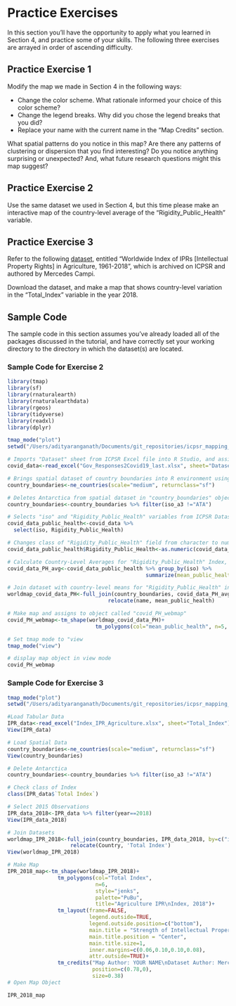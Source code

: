 # Practice Exercises

In this section you'll have the opportunity to apply what you learned in Section 4, and practice some of your skills. The following three exercises are arrayed in order of ascending difficulty. 

## Practice Exercise 1

Modify the map we made in Section 4 in the following ways:

* Change the color scheme. What rationale informed your choice of this color scheme? 
* Change the legend breaks. Why did you chose the legend breaks that you did? 
* Replace your name with the current name in the "Map Credits" section. 

What spatial patterns do you notice in this map? Are there any patterns of clustering or dispersion that you find interesting? Do you notice anything surprising or unexpected? And, what future research questions might this map suggest? 

## Practice Exercise 2

Use the same dataset we used in Section 4, but this time please make an interactive map of the country-level average of the "Rigidity_Public_Health" variable. 

## Practice Exercise 3

Refer to the following [dataset](https://www.openicpsr.org/openicpsr/project/121001/version/V1/view?path=/openicpsr/121001/fcr:versions/V1/Index_IPR_Agriculture.xlsx&type=file), entitled "Worldwide Index of IPRs [Intellectual Property Rights] in Agriculture, 1961-2018", which is archived on ICPSR and authored by Mercedes Campi.

Download the dataset, and make a map that shows country-level variation in the "Total_Index" variable in the year 2018. 

## Sample Code

The sample code in this section assumes you've already loaded all of the packages discussed in the tutorial, and have correctly set your working directory to the directory in which the dataset(s) are located. 

### Sample Code for Exercise 2

```r
library(tmap)
library(sf)
library(rnaturalearth)
library(rnaturalearthdata)
library(rgeos)
library(tidyverse)
library(readxl)
library(dplyr)
```

```r
tmap_mode("plot")
setwd("/Users/adityaranganath/Documents/git_repositories/icpsr_mapping_manual/tutorial_data")

# Imports "Dataset" sheet from ICPSR Excel file into R Studio, and assigns the dataset to an object called "covid_data"
covid_data<-read_excel("Gov_Responses2Covid19_last.xlsx", sheet="Dataset")

# Brings spatial dataset of country boundaries into R environment using the rnaturalearth package
country_boundaries<-ne_countries(scale="medium", returnclass="sf")

# Deletes Antarctica from spatial dataset in "country_boundaries" object
country_boundaries<-country_boundaries %>% filter(iso_a3 !="ATA")

# Selects "iso" and "Rigidity_Public_Health" variables from ICPSR Dataset, and assigns this new dataset to "covid_data_public_health" object
covid_data_public_health<-covid_data %>% 
  select(iso, Rigidity_Public_Health) 

# Changes class of "Rigidity_Public_Health" field from character to numeric
covid_data_public_health$Rigidity_Public_Health<-as.numeric(covid_data_public_health$Rigidity_Public_Health)

# Calculate Country-Level Averages for "Rigidity_Public_Health" Index, and then assign this new dataset of country-level averages to a new object called "covid_data_PH_avg". 
covid_data_PH_avg<-covid_data_public_health %>% group_by(iso) %>% 
                                            summarize(mean_public_health=mean(Rigidity_Public_Health, na.rm=FALSE))

# Join dataset with country-level means for "Rigidity_Public_Health" index (in "covid_data_PH_avg" object) to spatial dataset of world boundaries (in "country_boundaries" object), based on common 3-Digit ISO Codes; then relocate "name" and "mean_economic" fields to the beginning of the dataset so that they're displayed on the map
worldmap_covid_data_PH<-full_join(country_boundaries, covid_data_PH_avg, by=c("iso_a3"="iso")) %>% 
                                relocate(name, mean_public_health)

# Make map and assigns to object called "covid_PH_webmap"
covid_PH_webmap<-tm_shape(worldmap_covid_data_PH)+
                            tm_polygons(col="mean_public_health", n=5, style="jenks", palette="Oranges")

# Set tmap mode to "view
tmap_mode("view")

# display map object in view mode
covid_PH_webmap
```

### Sample Code for Exercise 3

```r
tmap_mode("plot")
setwd("/Users/adityaranganath/Documents/git_repositories/icpsr_mapping_manual/tutorial_data")

#Load Tabular Data
IPR_data<-read_excel("Index_IPR_Agriculture.xlsx", sheet="Total_Index")
View(IPR_data)

# Load Spatial Data
country_boundaries<-ne_countries(scale="medium", returnclass="sf")
View(country_boundaries)

# Delete Antarctica
country_boundaries<-country_boundaries %>% filter(iso_a3 !="ATA")

# Check class of Index
class(IPR_data$`Total Index`)

# Select 2015 Observations
IPR_data_2018<-IPR_data %>% filter(year==2018)
View(IPR_data_2018)

# Join Datasets
worldmap_IPR_2018<-full_join(country_boundaries, IPR_data_2018, by=c("iso_a3"="Country_code")) %>% 
                    relocate(Country, 'Total Index')
View(worldmap_IPR_2018)

# Make Map
IPR_2018_map<-tm_shape(worldmap_IPR_2018)+
                tm_polygons(col="Total Index",
                            n=6, 
                            style="jenks", 
                            palette="PuBu",
                            title="Agriculture IPR\nIndex, 2018")+
                tm_layout(frame=FALSE,
                          legend.outside=TRUE,
                          legend.outside.position=c("bottom"),
                          main.title = "Strength of Intellectual Property Protection in Agriculture, 2018",
                          main.title.position = "Center",
                          main.title.size=1,
                          inner.margins=c(0.06,0.10,0.10,0.08),
                          attr.outside=TRUE)+
                tm_credits("Map Author: YOUR NAME\nDataset Author: Mercedes Campi\nCRS:WGS84\nSource:ICPSR",
                           position=c(0.78,0),
                           size=0.38)
# Open Map Object

IPR_2018_map

```




